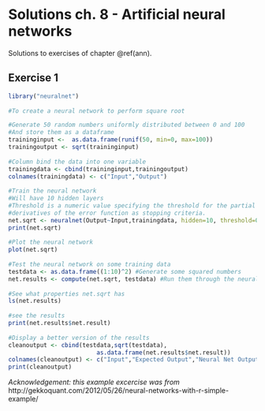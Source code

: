 # Solutions ch. 8 - Artificial neural networks {#solutions-ann}

Solutions to exercises of chapter \@ref(ann).

## Exercise 1

```r
library("neuralnet")
 
#To create a neural network to perform square root

#Generate 50 random numbers uniformly distributed between 0 and 100
#And store them as a dataframe
traininginput <-  as.data.frame(runif(50, min=0, max=100))
trainingoutput <- sqrt(traininginput)
 
#Column bind the data into one variable
trainingdata <- cbind(traininginput,trainingoutput)
colnames(trainingdata) <- c("Input","Output")
 
#Train the neural network
#Will have 10 hidden layers
#Threshold is a numeric value specifying the threshold for the partial
#derivatives of the error function as stopping criteria.
net.sqrt <- neuralnet(Output~Input,trainingdata, hidden=10, threshold=0.01)
print(net.sqrt)
 
#Plot the neural network
plot(net.sqrt)
 
#Test the neural network on some training data
testdata <- as.data.frame((1:10)^2) #Generate some squared numbers
net.results <- compute(net.sqrt, testdata) #Run them through the neural network
 
#See what properties net.sqrt has
ls(net.results)
 
#see the results
print(net.results$net.result)
 
#Display a better version of the results
cleanoutput <- cbind(testdata,sqrt(testdata),
                         as.data.frame(net.results$net.result))
colnames(cleanoutput) <- c("Input","Expected Output","Neural Net Output")
print(cleanoutput)
```

*Acknowledgement: this example excercise was from* http://gekkoquant.com/2012/05/26/neural-networks-with-r-simple-example/ 

